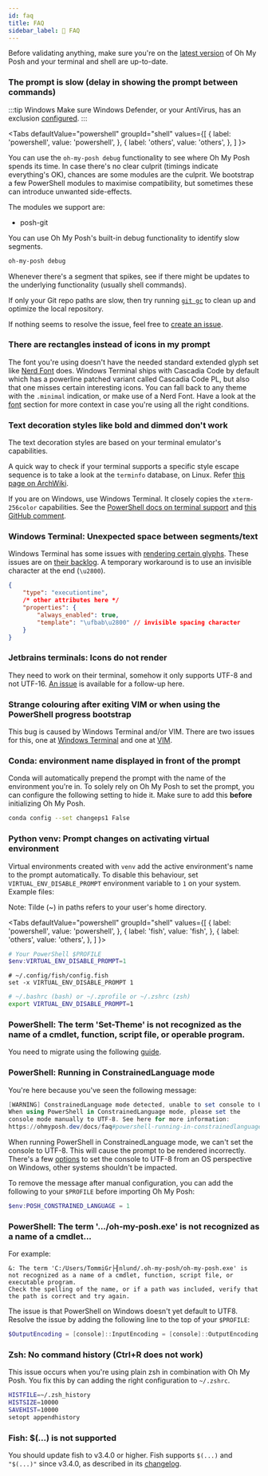 ```yaml
---
id: faq
title: FAQ
sidebar_label: 🤨 FAQ
---
```



Before validating anything, make sure you're on the [latest version][latest] of
Oh My Posh and your terminal and shell are up-to-date.

### The prompt is slow (delay in showing the prompt between commands)

:::tip Windows Make sure Windows Defender, or your AntiVirus, has an exclusion
[configured][exclusion]. :::

<Tabs
  defaultValue="powershell"
  groupId="shell"
  values={[
    { label: 'powershell', value: 'powershell', },
    { label: 'others', value: 'others', },
  ]
}>
<TabItem value="powershell">

You can use the `oh-my-posh debug` functionality to see where Oh My Posh spends
its time. In case there's no clear culprit (timings indicate everything's OK),
chances are some modules are the culprit. We bootstrap a few PowerShell modules
to maximise compatibility, but sometimes these can introduce unwanted
side-effects.

The modules we support are:

-   posh-git

</TabItem>
<TabItem value="others">

You can use Oh My Posh's built-in debug functionality to identify slow segments.

```bash
oh-my-posh debug
```

Whenever there's a segment that spikes, see if there might be updates to the
underlying functionality (usually shell commands).

</TabItem>
</Tabs>

If only your Git repo paths are slow, then try running [`git gc`][git-gc] to
clean up and optimize the local repository.

If nothing seems to resolve the issue, feel free to [create an
issue][new-issue].

### There are rectangles instead of icons in my prompt

The font you're using doesn't have the needed standard extended glyph set like
[Nerd Font][nf] does. Windows Terminal ships with Cascadia Code by default which
has a powerline patched variant called Cascadia Code PL, but also that one
misses certain interesting icons. You can fall back to any theme with the
`.minimal` indication, or make use of a Nerd Font. Have a look at the
[font][font] section for more context in case you're using all the right
conditions.

### Text decoration styles like bold and dimmed don't work

The text decoration styles are based on your terminal emulator's capabilities.

A quick way to check if your terminal supports a specific style escape sequence
is to take a look at the `terminfo` database, on Linux. Refer [this page on
ArchWiki][arch-terminfo].

If you are on Windows, use Windows Terminal. It closely copies the
`xterm-256color` capabilities. See the [PowerShell docs on terminal
support][ps-ansi-docs] and [this GitHub comment][xterm-gh-comment].

### Windows Terminal: Unexpected space between segments/text

Windows Terminal has some issues with [rendering certain glyphs][wt-glyph].
These issues are on [their backlog][wt-glyphs]. A temporary workaround is to use
an invisible character at the end (`\u2800`).

```json
{
	"type": "executiontime",
	/* other attributes here */
	"properties": {
		"always_enabled": true,
		"template": "\ufbab\u2800" // invisible spacing character
	}
}
```

### Jetbrains terminals: Icons do not render

They need to work on their terminal, somehow it only supports UTF-8 and not
UTF-16. [An issue][jb-icons] is available for a follow-up here.

### Strange colouring after exiting VIM or when using the PowerShell progress bootstrap

This bug is caused by Windows Terminal and/or VIM. There are two issues for
this, one at [Windows Terminal][wt-vim] and one at [VIM][vim-wt].

### Conda: environment name displayed in front of the prompt

Conda will automatically prepend the prompt with the name of the environment
you're in. To solely rely on Oh My Posh to set the prompt, you can configure the
following setting to hide it. Make sure to add this **before** initializing Oh
My Posh.

```bash
conda config --set changeps1 False
```

### Python venv: Prompt changes on activating virtual environment

Virtual environments created with `venv` add the active environment's name to
the prompt automatically. To disable this behaviour, set
`VIRTUAL_ENV_DISABLE_PROMPT` environment variable to `1` on your system. Example
files:

Note: Tilde (~) in paths refers to your user's home directory.

<Tabs
  defaultValue="powershell"
  groupId="shell"
  values={[
    { label: 'powershell', value: 'powershell', },
    { label: 'fish', value: 'fish', },
    { label: 'others', value: 'others', },
  ]
}>
<TabItem value="powershell">

```powershell
# Your PowerShell $PROFILE
$env:VIRTUAL_ENV_DISABLE_PROMPT=1
```

</TabItem>
<TabItem value="fish">

```fish
# ~/.config/fish/config.fish
set -x VIRTUAL_ENV_DISABLE_PROMPT 1
```

</TabItem>
<TabItem value="others">

```bash
# ~/.bashrc (bash) or ~/.zprofile or ~/.zshrc (zsh)
export VIRTUAL_ENV_DISABLE_PROMPT=1
```

</TabItem>
</Tabs>

### PowerShell: The term 'Set-Theme' is not recognized as the name of a cmdlet, function, script file, or operable program.

You need to migrate using the following [guide][migrating].

### PowerShell: Running in ConstrainedLanguage mode

You're here because you've seen the following message:

```powershell
[WARNING] ConstrainedLanguage mode detected, unable to set console to UTF-8.
When using PowerShell in ConstrainedLanguage mode, please set the
console mode manually to UTF-8. See here for more information:
https://ohmyposh.dev/docs/faq#powershell-running-in-constrainedlanguage-mode
```

When running PowerShell in ConstrainedLanguage mode, we can't set the console to
UTF-8. This will cause the prompt to be rendered incorrectly. There's a few
[options][utf-8] to set the console to UTF-8 from an OS perspective on Windows,
other systems shouldn't be impacted.

To remove the message after manual configuration, you can add the following to
your `$PROFILE` before importing Oh My Posh:

```powershell
$env:POSH_CONSTRAINED_LANGUAGE = 1
```

### PowerShell: The term '.../oh-my-posh.exe' is not recognized as a name of a cmdlet...

For example:

```
&: The term 'C:/Users/TommiGr├╢nlund/.oh-my-posh/oh-my-posh.exe' is not recognized as a name of a cmdlet, function, script file, or executable program.
Check the spelling of the name, or if a path was included, verify that the path is correct and try again.
```

The issue is that PowerShell on Windows doesn't yet default to UTF8. Resolve the
issue by adding the following line to the top of your `$PROFILE`:

```powershell
$OutputEncoding = [console]::InputEncoding = [console]::OutputEncoding = New-Object System.Text.UTF8Encoding
```

### Zsh: No command history (Ctrl+R does not work)

This issue occurs when you're using plain zsh in combination with Oh My Posh.
You fix this by can adding the right configuration to `~/.zshrc`.

```bash
HISTFILE=~/.zsh_history
HISTSIZE=10000
SAVEHIST=10000
setopt appendhistory
```

### Fish: $(...) is not supported

You should update fish to v3.4.0 or higher. Fish supports `$(...)` and
`"$(...)"` since v3.4.0, as described in its [changelog][fish-changelog].

[exclusion]:
	https://support.microsoft.com/en-us/windows/add-an-exclusion-to-windows-security-811816c0-4dfd-af4a-47e4-c301afe13b26
[arch-terminfo]:
	https://wiki.archlinux.org/title/Bash/Prompt_customization#Terminfo_escape_sequences
[ps-ansi-docs]:
	https://docs.microsoft.com/en-us/powershell/module/microsoft.powershell.core/about/about_ansi_terminals?view=powershell-7.2
[xterm-gh-comment]:
	https://github.com/microsoft/terminal/issues/6045#issuecomment-631743728
[git-gc]: https://git-scm.com/docs/git-gc
[new-issue]: https://github.com/JanDeDobbeleer/oh-my-posh/issues/new/choose
[latest]: https://github.com/JanDeDobbeleer/oh-my-posh/releases/latest
[wt-glyph]: https://github.com/microsoft/terminal/issues/3546
[wt-glyphs]:
	https://github.com/microsoft/terminal/issues?q=is%3Aissue+is%3Aopen+unicode+width
[nf]: https://www.nerdfonts.com/
[font]: /docs/installation/fonts
[jb-icons]: https://youtrack.jetbrains.com/issue/IDEA-248010
[migrating]: /docs/migrating
[wt-vim]: https://github.com/microsoft/terminal/issues/3794
[vim-wt]: https://github.com/vim/vim/issues/5092
[utf-8]:
	https://github.com/PowerShell/PowerShell/issues/7233#issuecomment-640243647
[fish-changelog]: https://fishshell.com/docs/current/relnotes.html#id1
